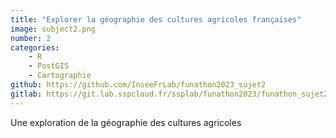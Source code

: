 ```yaml
---
title: "Explorer la géographie des cultures agricoles françaises"
image: subject2.png
number: 2
categories:
    - R
    - PostGIS
    - Cartographie
github: https://github.com/InseeFrLab/funathon2023_sujet2
gitlab: https://git.lab.sspcloud.fr/ssplab/funathon2023/funathon_sujet2
---
```


Une exploration de la géographie des cultures agricoles